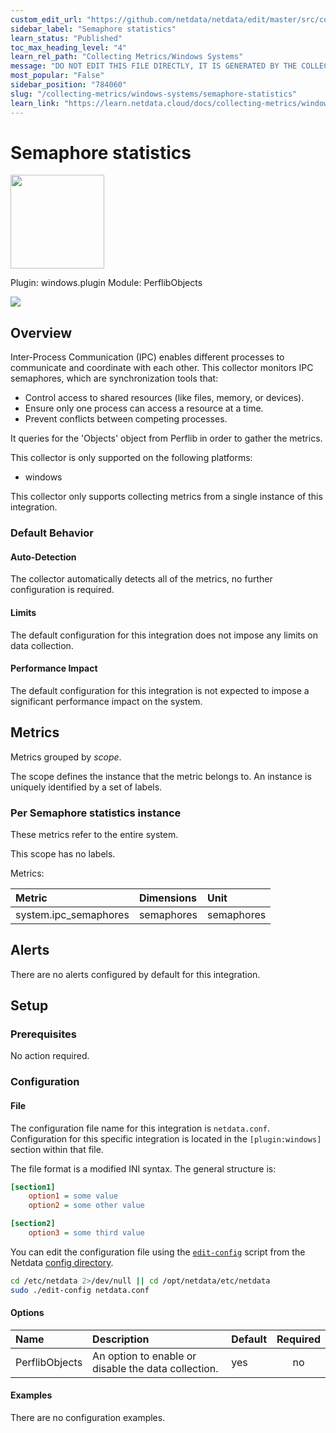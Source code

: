 ```yaml
---
custom_edit_url: "https://github.com/netdata/netdata/edit/master/src/collectors/windows.plugin/metadata.yaml"
sidebar_label: "Semaphore statistics"
learn_status: "Published"
toc_max_heading_level: "4"
learn_rel_path: "Collecting Metrics/Windows Systems"
message: "DO NOT EDIT THIS FILE DIRECTLY, IT IS GENERATED BY THE COLLECTOR'S metadata.yaml FILE"
most_popular: "False"
sidebar_position: "784060"
slug: "/collecting-metrics/windows-systems/semaphore-statistics"
learn_link: "https://learn.netdata.cloud/docs/collecting-metrics/windows-systems/semaphore-statistics"
---
```



# Semaphore statistics


<img src="https://netdata.cloud/img/windows.svg" width="150"/>


Plugin: windows.plugin
Module: PerflibObjects

<img src="https://img.shields.io/badge/maintained%20by-Netdata-%2300ab44" />

## Overview

Inter-Process Communication (IPC) enables different processes to communicate and coordinate with each other. This collector monitors IPC semaphores, which are synchronization tools that:

- Control access to shared resources (like files, memory, or devices).
- Ensure only one process can access a resource at a time.
- Prevent conflicts between competing processes.


It queries for the 'Objects' object from Perflib in order to gather the metrics.


This collector is only supported on the following platforms:

- windows

This collector only supports collecting metrics from a single instance of this integration.


### Default Behavior

#### Auto-Detection

The collector automatically detects all of the metrics, no further configuration is required.


#### Limits

The default configuration for this integration does not impose any limits on data collection.

#### Performance Impact

The default configuration for this integration is not expected to impose a significant performance impact on the system.


## Metrics

Metrics grouped by *scope*.

The scope defines the instance that the metric belongs to. An instance is uniquely identified by a set of labels.



### Per Semaphore statistics instance

These metrics refer to the entire system.

This scope has no labels.

Metrics:

| Metric | Dimensions | Unit |
|:------|:----------|:----|
| system.ipc_semaphores | semaphores | semaphores |



## Alerts

There are no alerts configured by default for this integration.


## Setup

### Prerequisites

No action required.

### Configuration

#### File

The configuration file name for this integration is `netdata.conf`.
Configuration for this specific integration is located in the `[plugin:windows]` section within that file.

The file format is a modified INI syntax. The general structure is:

```ini
[section1]
    option1 = some value
    option2 = some other value

[section2]
    option3 = some third value
```
You can edit the configuration file using the [`edit-config`](/docs/netdata-agent/configuration#edit-a-configuration-file-using-edit-config) script from the
Netdata [config directory](/docs/netdata-agent/configuration#the-netdata-config-directory).

```bash
cd /etc/netdata 2>/dev/null || cd /opt/netdata/etc/netdata
sudo ./edit-config netdata.conf
```
#### Options



| Name | Description | Default | Required |
|:----|:-----------|:-------|:--------:|
| PerflibObjects | An option to enable or disable the data collection. | yes | no |

#### Examples
There are no configuration examples.


